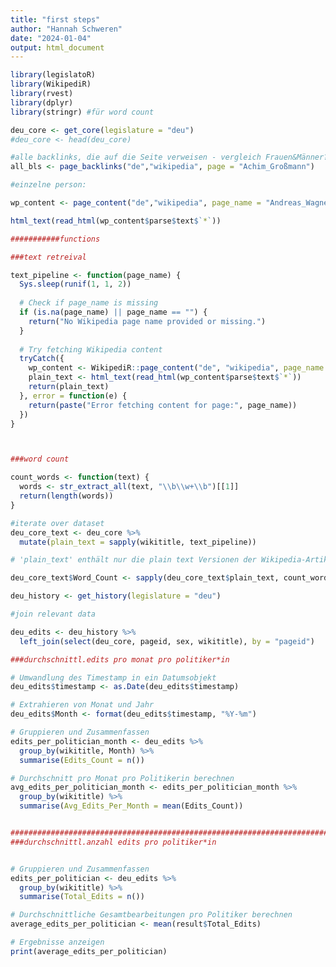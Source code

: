 ```yaml
---
title: "first steps"
author: "Hannah Schweren"
date: "2024-01-04"
output: html_document
---
```


```r
library(legislatoR)
library(WikipediR)
library(rvest)
library(dplyr)
library(stringr) #für word count

```

```r
deu_core <- get_core(legislature = "deu")
#deu_core <- head(deu_core)
```

```r
#alle backlinks, die auf die Seite verweisen - vergleich Frauen&Männer?
all_bls <- page_backlinks("de","wikipedia", page = "Achim_Großmann")
```

```r

#einzelne person:

wp_content <- page_content("de","wikipedia", page_name = "Andreas_Wagner_(Politiker,_1972)")

html_text(read_html(wp_content$parse$text$`*`))
```

```r
###########functions

###text retreival

text_pipeline <- function(page_name) {
  Sys.sleep(runif(1, 1, 2))
  
  # Check if page_name is missing
  if (is.na(page_name) || page_name == "") {
    return("No Wikipedia page name provided or missing.")
  }
  
  # Try fetching Wikipedia content
  tryCatch({
    wp_content <- WikipediR::page_content("de", "wikipedia", page_name = page_name)
    plain_text <- html_text(read_html(wp_content$parse$text$`*`))
    return(plain_text)
  }, error = function(e) {
    return(paste("Error fetching content for page:", page_name))
  })
}



###word count

count_words <- function(text) {
  words <- str_extract_all(text, "\\b\\w+\\b")[[1]]
  return(length(words))
}

```

```r

#iterate over dataset
deu_core_text <- deu_core %>%
  mutate(plain_text = sapply(wikititle, text_pipeline))

# 'plain_text' enthält nur die plain text Versionen der Wikipedia-Artikel

```

```r
deu_core_text$Word_Count <- sapply(deu_core_text$plain_text, count_words)

```

```r
deu_history <- get_history(legislature = "deu")

#join relevant data

deu_edits <- deu_history %>%
  left_join(select(deu_core, pageid, sex, wikititle), by = "pageid")
```

```r

###durchschnittl.edits pro monat pro politiker*in

# Umwandlung des Timestamp in ein Datumsobjekt
deu_edits$timestamp <- as.Date(deu_edits$timestamp)

# Extrahieren von Monat und Jahr
deu_edits$Month <- format(deu_edits$timestamp, "%Y-%m")

# Gruppieren und Zusammenfassen
edits_per_politician_month <- deu_edits %>%
  group_by(wikititle, Month) %>%
  summarise(Edits_Count = n())

# Durchschnitt pro Monat pro Politikerin berechnen
avg_edits_per_politician_month <- edits_per_politician_month %>%
  group_by(wikititle) %>%
  summarise(Avg_Edits_Per_Month = mean(Edits_Count))


##########################################################################################################################################
###durchschnittl.anzahl edits pro politiker*in


# Gruppieren und Zusammenfassen
edits_per_politician <- deu_edits %>%
  group_by(wikititle) %>%
  summarise(Total_Edits = n())

# Durchschnittliche Gesamtbearbeitungen pro Politiker berechnen
average_edits_per_politician <- mean(result$Total_Edits)

# Ergebnisse anzeigen
print(average_edits_per_politician)
```

